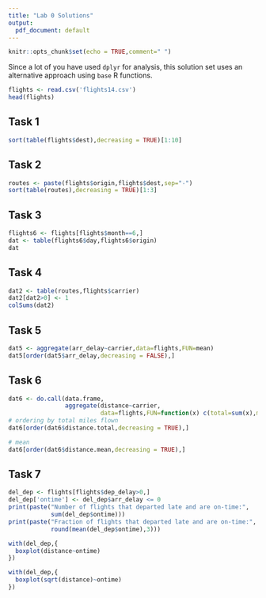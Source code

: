```yaml
---
title: "Lab 0 Solutions"
output:
  pdf_document: default
---
```


```r
knitr::opts_chunk$set(echo = TRUE,comment=" ")
```

Since a lot of you have used `dplyr` for analysis, this solution set uses an alternative approach using `base` R functions.


```r
flights <- read.csv('flights14.csv')
head(flights)
```

## Task 1

```r
sort(table(flights$dest),decreasing = TRUE)[1:10]
```

## Task 2
```r
routes <- paste(flights$origin,flights$dest,sep="-")
sort(table(routes),decreasing = TRUE)[1:3]
```

## Task 3

```r
flights6 <- flights[flights$month==6,]
dat <- table(flights6$day,flights6$origin)
dat
```


## Task 4

```r
dat2 <- table(routes,flights$carrier)
dat2[dat2>0] <- 1
colSums(dat2)
```

## Task 5
```r
dat5 <- aggregate(arr_delay~carrier,data=flights,FUN=mean)
dat5[order(dat5$arr_delay,decreasing = FALSE),]
```

## Task 6

```r
dat6 <- do.call(data.frame,
                aggregate(distance~carrier,
                          data=flights,FUN=function(x) c(total=sum(x),mean=mean(x))))
# ordering by total miles flown
dat6[order(dat6$distance.total,decreasing = TRUE),]
```


```r
# mean
dat6[order(dat6$distance.mean,decreasing = TRUE),]
```

## Task 7
```r
del_dep <- flights[flights$dep_delay>0,]
del_dep['ontime'] <- del_dep$arr_delay <= 0
print(paste("Number of flights that departed late and are on-time:",
            sum(del_dep$ontime)))
print(paste("Fraction of flights that departed late and are on-time:",
            round(mean(del_dep$ontime),3)))
```

```r
with(del_dep,{
  boxplot(distance~ontime)
})
```

```r
with(del_dep,{
  boxplot(sqrt(distance)~ontime)
})
```

